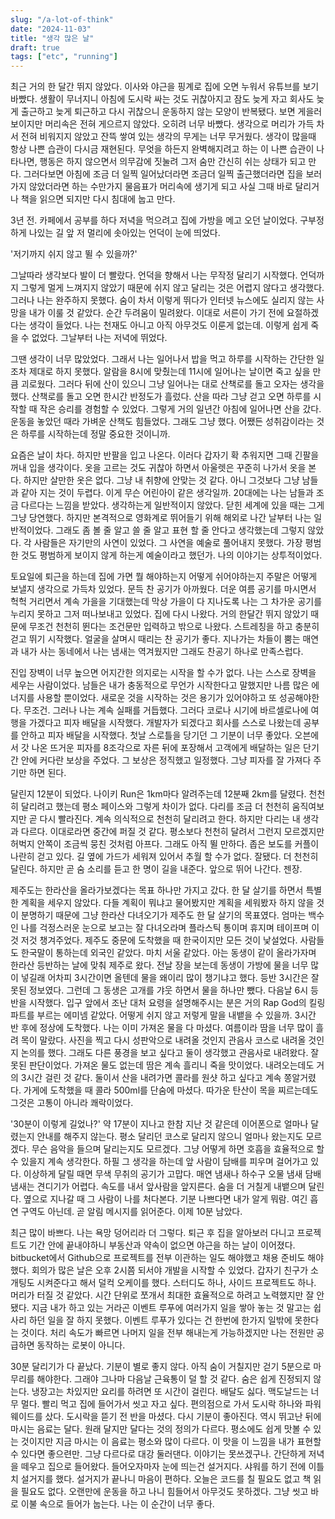 ```yaml
---
slug: "/a-lot-of-think"
date: "2024-11-03"
title: "생각 많은 날"
draft: true
tags: ["etc", "running"]
---
```


최근 거의 한 달간 뛰지 않았다. 이사와 야근을 핑계로 집에 오면 누워서 유튜브를 보기 바빴다.
생활이 무너지니 아침에 도시락 싸는 것도 귀찮아지고 잠도 늦게 자고 회사도 늦게 출근하고 늦게 퇴근하고
다시 귀찮으니 운동하지 않는 모양이 반복됐다. 보면 게을러 보이지만 머리속은 전혀 게으르지 않았다.
오히려 너무 바빴다. 생각으로 머리가 가득 차서 전혀 비워지지 않았고 잔뜩 쌓여 있는 생각의 무게는
너무 무거웠다. 생각이 많을때 항상 나쁜 습관이 다시금 재현된다. 무엇을 하든지 완벽해지려고 하는 이 나쁜 습관이 나타나면, 행동은 하지 않으면서 의무감에 짓눌려 그저 숨만 간신히 쉬는 상태가 되고 만다. 그러다보면 아침에 조금 더 일찍
일어났더라면 조금더 일찍 출근했더라면 집을 보러가지 않았더라면 하는 수만가지 물음표가 머리속에 생기게 되고
사실 그때 바로 달리거나 책을 읽으면 되지만 다시 침대에 눕고 만다.

3년 전. 카페에서 공부를 하다 저녁을 먹으려고 집에 가방을 메고 오던 날이었다. 구부정하게 나있는 길 앞 저 멀리에
솟아있는 언덕이 눈에 띄었다.

'저기까지 쉬지 않고 뛸 수 있을까?'

그날따라 생각보다 발이 더 빨랐다. 언덕을 향해서 나는 무작정 달리기 시작했다. 언덕까지 그렇게 멀게 느껴지지 않았기 때문에
쉬지 않고 달리는 것은 어렵지 않다고 생각했다. 그러나 나는 완주하지 못했다. 숨이 차서 이렇게 뛰다가
인터넷 뉴스에도 실리지 않는 사망을 내가 이룰 것 같았다. 순간 두려움이 밀려왔다. 이대로 서른이 가기 전에
요절하겠다는 생각이 들었다. 나는 천재도 아니고 아직 아무것도 이룬게 없는데. 이렇게 쉽게 죽을 수 없었다.
그날부터 나는 저녁에 뛰었다.

그땐 생각이 너무 많았었다. 그래서 나는 일어나서 밥을 먹고 하루를 시작하는 간단한 일조차 제대로 하지 못했다.
알람을 8시에 맞췄는데 11시에 일어나는 날이면 죽고 싶을 만큼 괴로웠다. 그러다 뒤에 산이 있으니 그냥 일어나는 대로
산책로를 돌고 오자는 생각을 했다. 산책로를 돌고 오면 한시간 반정도가 흘렀다. 산을 따라 그냥 걷고 오면
하루를 시작할 때 작은 승리를 경험할 수 있었다. 그렇게 거의 일년간 아침에 일어나면 산을 갔다.
운동을 놓았던 때라 가벼운 산책도 힘들었다. 그래도 그냥 했다. 어쨌든 성취감이라는 것은 하루를 시작하는데 정말 중요한 것이니까.

요즘은 날이 차다. 하지만 반팔을 입고 나온다. 이러다 갑자기 확 추워지면 그때 긴팔을 꺼내 입을 생각이다.
옷을 고르는 것도 귀찮아 하면서 아울렛은 꾸준히 나가서 옷을 본다. 하지만 살만한 옷은 없다. 그냥 내 취향에
안맞는 것 같다. 아니 그것보다 그냥 남들과 같아 지는 것이 두렵다. 이게 무슨 어린아이 같은 생각일까.
20대에는 나는 남들과 조금 다르다는 느낌을 받았다. 생각하는게 일반적이지 않았다. 닫힌 세계에 있을 때는
그게 그냥 당연했다. 하지만 본격적으로 영화계로 뛰어들기 위해 해외로 나간 날부터 나는 일반적이었다.
그래도 좀 볼 줄 알고 쓸 줄 알고 표현 할 줄 안다고 생각했는데 그렇지 않았다. 각 사람들은 자기만의 사연이 있었다.
그 사연을 예술로 풀어내지 못했다. 가장 평범한 것도 평범하게 보이지 않게 하는게 예술이라고 했던가.
나의 이야기는 상투적이었다.

토요일에 퇴근을 하는데 집에 가면 뭘 해야하는지 어떻게 쉬어야하는지 주말은 어떻게 보낼지 생각으로 가득차 있었다.
문득 찬 공기가 아까웠다. 더운 여름 공기를 마시면서 헉헉 거리면서 계속 가을을 기대했는데 막상 가을이 다 지나도록
나는 그 차가운 공기를 누리지 못하고 그저 떠나보내고 있었다. 집에 다시 나왔다. 거의 한달간 뛰지 않았기 때문에
무조건 천천히 뛴다는 조건문만 입력하고 밖으로 나왔다. 스트레칭을 하고 충분히 걷고 뛰기 시작했다. 얼굴을 살며시
때리는 찬 공기가 좋다. 지나가는 차들이 뿜는 매연과 내가 사는 동네에서 나는 냄새는 역겨웠지만 그래도 찬공기 하나로 만족스럽다.

진입 장벽이 너무 높으면 어지간한 의지로는 시작을 할 수가 없다. 나는 스스로 장벽을 세우는 사람이었다.
남들은 내가 충동적으로 무언가 시작한다고 말했지만 나름 많은 에너지를 사용할 뿐이었다. 새로운 것을 시작하는 것은
용기가 있어야하고 또 성공해야한다. 무조건. 그러나 나는 계속 실패를 거듭했다. 그러다 코로나 시기에
바르셀로나에 여행을 가겠다고 피자 배달을 시작했다. 개발자가 되겠다고 회사를 스스로 나왔는데 공부를 안하고 피자 배달을 시작했다.
첫날 스로틀을 당기던 그 기분이 너무 좋았다. 오븐에서 갓 나온 뜨거운 피자를 8조각으로 자른 뒤에 포장해서
고객에게 배달하는 일은 단기간 안에 커다란 보상을 주었다. 그 보상은 정직했고 일정했다. 그냥 피자를 잘 가져다 주기만 하면 된다.

달린지 12분이 되었다. 나이키 Run은 1km마다 알려주는데 12분째 2km를 달렸다. 천천히 달리려고 했는데 평소 페이스와 그렇게 차이가 없다.
다리를 조금 더 천천히 움직여보지만 곧 다시 빨라진다. 계속 의식적으로 천천히 달리려고 한다. 하지만 다리는 내 생각과 다르다. 이대로라면 중간에
퍼질 것 같다. 평소보다 천천히 달려서 그런지 모르겠지만 허벅지 안쪽이 조금씩 뭉친 것처럼 아프다. 그래도 아직 뛸 만하다.
좁은 보도를 커플이 나란히 걷고 있다. 길 옆에 가드가 세워져 있어서 추월 할 수가 없다. 잘됐다. 더 천천히 달린다. 하지만 곧 숨 소리를 듣고
한 명이 길을 내준다. 앞으로 뛰어 나간다. 젠장.

제주도는 한라산을 올라가보겠다는 목표 하나만 가지고 갔다. 한 달 살기를 하면서 특별한 계획을 세우지 않았다. 다들 계획이 뭐냐고 물어봤지만
계획을 세워봤자 하지 않을 것이 분명하기 때문에 그냥 한라산 다녀오기가 제주도 한 달 살기의 목표였다. 엄마는 백수인 나를 걱정스러운 눈으로 보고는
잘 다녀오라며 플라스틱 통이며 휴지며 테이프며 이것 저것 챙겨주었다. 제주도 중문에 도착했을 때 한국이지만 모든 것이 낯설었다. 사람들도 한국말이 통하는데 외국인 같았다.
마치 서울 같았다. 아는 동생이 같이 올라가자며 한라산 등반하는 날에 맞춰 제주로 왔다. 전날 장을 보는데 동생이 가방에 물을 너무 많이 넣길래
어차피 3시간이면 올텐데 물을 왜이리 많이 챙기냐고 했다. 등반 3시간은 잘못된 정보였다. 그런데 그 동생은 고개를 갸웃 하면서 물을 하나만 뺐다.
다음날 6시 등반을 시작했다. 입구 앞에서 조난 대처 요령을 설명해주시는 분은 거의 Rap God의 킬링 파트를 부르는 에미넴 같았다. 어떻게 쉬지 않고 저렇게 말을 내뱉을 수 있을까.
3시간 반 후에 정상에 도착했다. 나는 이미 가져온 물을 다 마셨다. 여름이라 땀을 너무 많이 흘려 목이 말랐다. 사진을 찍고 다시 성판악으로 내려올 것인지 관음사 코스로 내려올 것인지 논의를 했다.
그래도 다른 풍경을 보고 싶다고 둘이 생각했고 관음사로 내려왔다. 잘못된 판단이었다. 가져온 물도 없는데 땀은 계속 흘리니 죽을 맛이었다. 내려오는데도 거의 3시간 걸린 것 같다.
둘이서 산을 내려가면 콜라를 원샷 하고 싶다고 계속 쫑알거렸다. 가게에 도착했을 때 콜라 500ml를 단숨에 마셨다. 따가운 탄산이 목을 찌르는데도
그것은 고통이 아니라 쾌락이었다.

'30분이 이렇게 길었나?' 약 17분이 지나고 한참 지난 것 같은데 이어폰으로 얼마나 달렸는지 안내를 해주지 않는다. 평소 달리던 코스로 달리지 않으니 얼마나 왔는지도 모르겠다.
무슨 음악을 들으며 달리는지도 모르겠다. 그냥 어떻게 하면 호흡을 효율적으로 할 수 있을지 계속 생각한다. 하필 그 생각을 하는데 앞 사람이 담배를 피우며 걸어가고 있다.
이상하게 달릴 때면 무색 무취의 공기가 고맙다. 매연 냄새나 하수구 오물 냄새 담배 냄새는 견디기가 어렵다. 속도를 내서 앞사람을 앞지른다. 숨을 더 거칠게 내뱉으며 달린다.
옆으로 지나갈 때 그 사람이 나를 처다본다. 기분 나쁘다면 내가 알게 뭐람. 여긴 흡연 구역도 아닌데. 곧 알림 메시지를 읽어준다. 이제 10분 남았다.

최근 많이 바쁘다. 나는 욕망 덩어리라 더 그렇다. 퇴근 후 집을 알아보러 다니고 프로젝트도 기간 안에 끝내야하니 부동산과 약속이 없으면 야근을 하는 날이 이어졌다.
bitbucket에서 Github으로 프로젝트를 전부 이관하는 일도 해야했고 채용 준비도 해야했다. 회의가 많은 날은 오후 2시쯤 되서야 개발을 시작할 수 있었다.
갑자기 친구가 소개팅도 시켜준다고 해서 덜컥 오케이를 했다. 스터디도 하나, 사이드 프로젝트도 하나. 머리가 터질 것 같았다. 시간 단위로 쪼개서 최대한 효율적으로 하려고 노력했지만 잘 안됐다.
지금 내가 하고 있는 거라곤 이벤트 루푸에 여러가지 일을 쌓아 놓는 것 말고는 쉽사리 하던 일을 잘 하지 못했다. 이벤트 루푸가 있다는 건 한번에 한가지 일밖에 못한다는 것이다.
처리 속도가 빠르면 나머지 일을 전부 해내는게 가능하겠지만 나는 전원만 공급하면 동작하는 로봇이 아니다.

30분 달리기가 다 끝났다. 기분이 별로 좋지 않다. 아직 숨이 거칠지만 걷기 5분으로 마무리를 해야한다. 그래야 그나마 다음날 근육통이 덜 할 것 같다.
숨은 쉽게 진정되지 않는다. 냉장고는 차있지만 요리를 하려면 또 시간이 걸린다. 배달도 싫다. 맥도날드는 너무 멀다.
빨리 먹고 집에 들어가서 씻고 자고 싶다. 편의점으로 가서 도시락 하나와 파워 웨이드를 샀다. 도시락을 뜯기 전 반을 마셨다. 다시 기분이 좋아진다. 역시 뛰고난 뒤에
마시는 음료는 달다. 원래 달지만 달다는 것의 정의가 다르다. 평소에도 쉽게 맛볼 수 있는 것이지만 지금 마시는 이 음료는 평소와 많이 다르다. 이 맛을 이 느낌을
내가 표현할 수 있다면 좋으련만. 그냥 다르다로 대강 둘러댄다. 이야기는 못쓰겠구나. 간단하게 저녁을 떼우고 집으로 들어왔다. 들어오자마자 눈에 띄는건 설거지다.
샤워를 하기 전에 이틀치 설거지를 했다. 설거지가 끝나니 마음이 편하다. 오늘은 코드를 칠 필요도 없고 책 읽을 필요도 없다. 오랜만에 운동을 하고 나니 힘들어서 아무것도 못하겠다.
그냥 씻고 바로 이불 속으로 들어가 눕는다. 나는 이 순간이 너무 좋다.
